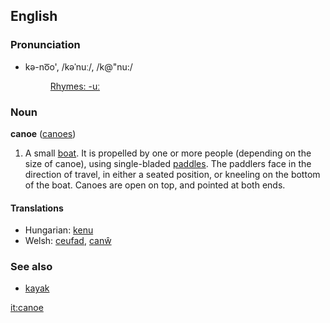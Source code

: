 ==English==
===Pronunciation===
*kə-no͞o', /kəˈnuː/, /k@"nu:/
*:[[Rhymes:English:-uː|Rhymes: -uː]]

===Noun===
'''canoe''' ([[canoes]])

#A small [[boat]]. It is propelled by one or more people (depending on the size of canoe), using single-bladed [[paddle]]s. The paddlers face in the direction of travel, in either a seated position, or kneeling on the bottom of the boat. Canoes are open on top, and pointed at both ends.

====Translations====
*Hungarian: [[kenu]]
*Welsh: [[ceufad]], [[canŵ]]

===See also===
*[[kayak]]

[[it:canoe]]